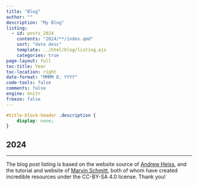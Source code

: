 ```yaml
---
title: "Blog"
author: ""
description: "My Blog"
listing:
  - id: posts_2024
    contents: "2024/**/index.qmd"
    sort: "date desc"
    template: ../html/blog/listing.ejs
    categories: true
page-layout: full
toc-title: Year
toc-location: right
date-format: "MMMM D, YYYY"
code-tools: false
comments: false
engine: knitr
freeze: false
---
```


```css
#title-block-header .description {
    display: none;
}
```

## 2024

:::{#posts_2024}
:::


---

The blog post listing is based on the website source of [Andrew Heiss](https://www.andrewheiss.com/), and the tutorial and website of [Marvin Schmitt](https://www.marvinschmitt.com/blog/), both of whom have created incredible resources under the CC-BY-SA 4.0 license. Thank you!